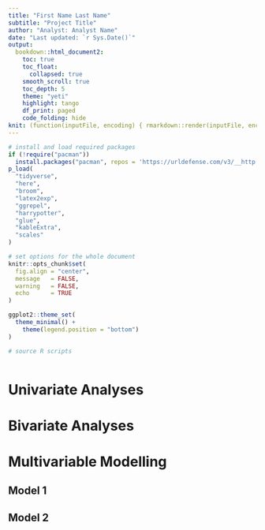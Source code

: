 ```yaml
---
title: "First Name Last Name"
subtitle: "Project Title"
author: "Analyst: Analyst Name"
date: "Last updated: `r Sys.Date()`"
output: 
  bookdown::html_document2:
    toc: true
    toc_float:
      collapsed: true
    smooth_scroll: true
    toc_depth: 5
    theme: "yeti"
    highlight: tango
    df_print: paged
    code_folding: hide
knit: (function(inputFile, encoding) { rmarkdown::render(inputFile, encoding = encoding, output_file = paste0(dirname(inputFile), paste0('/sp_lastname_', Sys.Date(), '.html'))) })
---
```


<style>
.math {
font-size: small;
}
</style>

```r
# install and load required packages
if (!require("pacman")) 
  install.packages("pacman", repos = 'https://urldefense.com/v3/__http://cran.us.r-project.org__;!!BZ50a36bapWJ!tUMnSICYeZyTygRbcGiNHhiPIQYzCTZ2_LlD3U57vOqiGH8Hj5xvxKUnqSL4VcVz5wzwfGxklW15LAG56DohAgca$ ')
p_load(
  "tidyverse", 
  "here", 
  "broom",
  "latex2exp", 
  "ggrepel",
  "harrypotter", 
  "glue", 
  "kableExtra", 
  "scales"
)

# set options for the whole document 
knitr::opts_chunk$set(
  fig.align = "center", 
  message   = FALSE, 
  warning   = FALSE, 
  echo      = TRUE
)

ggplot2::theme_set(
  theme_minimal() + 
    theme(legend.position = "bottom")
)

# source R scripts

```

```r

```

# Univariate Analyses


# Bivariate Analyses 


# Multivariable Modelling {.tabset} 

## Model 1


## Model 2
